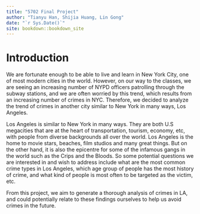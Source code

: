```yaml
--- 
title: "5702 Final Project"
author: "Tianyu Han, Shijia Huang, Lin Gong"
date: "`r Sys.Date()`"
site: bookdown::bookdown_site
---
```


# Introduction

We are fortunate enough to be able to live and learn in New York City, one of most modern cities in the world. However, on our way to the classes, we are seeing an increasing number of NYPD officers patrolling through the subway stations, and we are often worried by this trend, which results from an increasing number of crimes in NYC. Therefore, we decided to analyze the trend of crimes in another city similar to New York in many ways, Los Angeles. 

Los Angeles is similar to New York in many ways. They are both U.S megacities that are at the heart of transportation, tourism, economy, etc, with people from diverse backgrounds all over the world. Los Angeles is the home to movie stars, beaches, film studios and many great things. But on the other hand, it is also the epicentre for some of the infamous gangs in the world such as the Crips and the Bloods. So some potential questions we are interested in and wish to address include what are the most common crime types in Los Angeles, which age group of people has the most history of crime, and what kind of people is most often to be targeted as the victim, etc. 

From this project, we aim to generate a thorough analysis of crimes in LA, and could potentially relate to these findings ourselves to help us avoid crimes in the future. 


